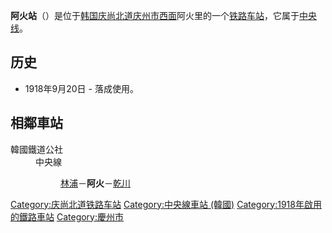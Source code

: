 {{朝鮮半島車站資訊
|公司色 = #0066b3
|文字色 = 
|站名 = 阿火站<br />{{lang|en|Ahwa}}
|圖片 =Korail Jungang Line Ahwa Station.jpg
|pxl = 
|圖片說明 =舊站舍{{Update|圖片|time=2022-06-01}}
|車站編號 =
|前一站 = [[林浦站|林浦]]
|前一站距離 =5.9
|後一站距離 =5.9
|後一站 = [[乾川站|乾川]]
|所屬路線 = [[中央线_(韩国)|中央线]]
|距離 = 346.7
|起點站 = [[清凉里站|清凉里]]
|諺文 = 아화역
|朝鮮漢字 = 阿火驛
|文觀部式 =Ahwa-yeok 
|馬-賴式 =
|副站名 = 
|停站路線數 = 
|所屬公司 = [[韩国铁道公社|韩国铁道公社]]
|所在地 =[[庆尚北道|庆尚北道]][[庆州市|庆州市]][[西面_(庆州市)|西面]]阿火里411
|車站構造 = 地面车站
|月台配置 = 
|啟用年月日 =1918年9月20日 
|廢站年月日 = 
|上下車人次 =
|統計年度 =
|轉車 = 
|備註 = 
|全寬備註 = 
}}

'''阿火站'''（{{kor|諺=아화역|漢=阿火驛|羅=Ahwa yeok|f=y}}）是位于[[韩国|韩国]][[庆尚北道|庆尚北道]][[庆州市|庆州市]][[西面_(庆州市)|西面]]阿火里的一个[[铁路车站|铁路车站]]，它属于[[中央线_(韩国)|中央线]]。

== 历史 ==
*1918年9月20日 - 落成使用。

== 相鄰車站 ==
;韓國鐵道公社
:中央線
::[[林浦站|林浦]]－'''阿火'''－[[乾川站|乾川]]

{{中央线 (韩国)}}

[[Category:庆尚北道铁路车站|Category:庆尚北道铁路车站]]
[[Category:中央線車站_(韓國)|Category:中央線車站 (韓國)]]
[[Category:1918年啟用的鐵路車站|Category:1918年啟用的鐵路車站]]
[[Category:慶州市|Category:慶州市]]